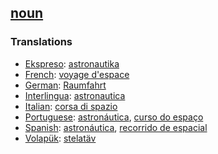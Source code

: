 == [[noun]] == 
=== Translations === 
*[[Ekspreso]]: [[astronautika]]
*[[French]]: [[voyage d'espace]] 
*[[German]]: [[Raumfahrt]] 
*[[Interlingua]]: [[astronautica]] 
*[[Italian]]: [[corsa di spazio]] 
*[[Portuguese]]: [[astronáutica]], [[curso do espaço]] 
*[[Spanish]]: [[astronáutica]], [[recorrido de espacial]] 
*[[Volapük]]: [[stelatäv]]